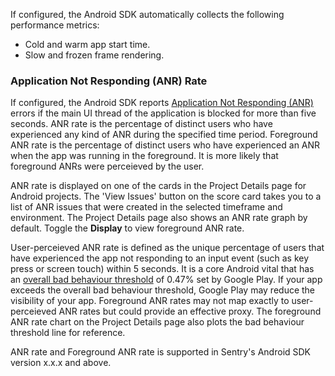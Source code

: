If configured, the Android SDK automatically collects the following performance metrics:

* <PlatformLink to="/performance/instrumentation/automatic-instrumentation/#app-start-instrumentation">Cold and warm app start time</PlatformLink>.
* <PlatformLink to="/performance/instrumentation/automatic-instrumentation/#slow-and-frozen-frames">Slow and frozen frame rendering</PlatformLink>.

### Application Not Responding (ANR) Rate

<Include name="early-adopter-note.mdx" />

If configured, the Android SDK reports [Application Not Responding (ANR)](platforms/android/configuration/app-not-respond/) errors if the main UI thread of the application is blocked for more than five seconds. ANR rate is the percentage of distinct users who have experienced any kind of ANR during the specified time period. Foreground ANR rate is the percentage of distinct users who have experienced an ANR when the app was running in the foreground. It is more likely that foreground ANRs were perceieved by the user.

ANR rate is displayed on one of the cards in the Project Details page for Android projects. The 'View Issues' button on the score card takes you to a list of ANR issues that were created in the selected timeframe and environment. The Project Details page also shows an ANR rate graph by default. Toggle the **Display** to view foreground ANR rate.

User-perceieved ANR rate is defined as the unique percentage of users that have experienced the app not responding to an input event (such as key press or screen touch) within 5 seconds. It is a core Android vital that has an [overall bad behaviour threshold](https://developer.android.com/topic/performance/vitals#what_are_the_bad_behavior_thresholds) of 0.47% set by Google Play. If your app exceeds the overall bad behaviour threshold, Google Play may reduce the visibility of your app. Foreground ANR rates may not map exactly to user-perceieved ANR rates but could provide an effective proxy. The foreground ANR rate chart on the Project Details page also plots the bad behaviour threshold line for reference.

ANR rate and Foreground ANR rate is supported in Sentry's Android SDK version x.x.x and above.
